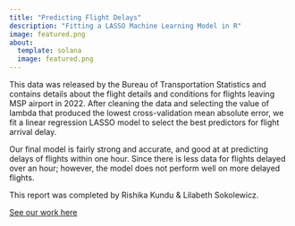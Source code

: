 ```yaml
---
title: "Predicting Flight Delays"
description: "Fitting a LASSO Machine Learning Model in R"
image: featured.png
about:
  template: solana
  image: featured.png
---
```



This data was released by the Bureau of Transportation Statistics and contains details about the flight details and conditions for flights leaving MSP airport in 2022. After cleaning the data and selecting the value of lambda that produced the lowest cross-validation mean absolute error, we fit a linear regression LASSO model to select the best predictors for flight arrival delay.

Our final model is fairly strong and accurate, and good at at predicting delays of flights within one hour. Since there is less data for flights delayed over an hour; however, the model does not perform well on more delayed flights. 

This report was completed by Rishika Kundu & Lilabeth Sokolewicz. 

[See our work here](group_assignment_1.html)
